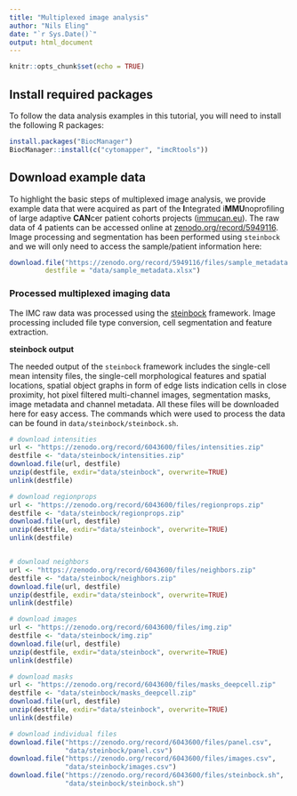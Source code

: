 ```yaml
---
title: "Multiplexed image analysis"
author: "Nils Eling"
date: "`r Sys.Date()`"
output: html_document
---
```


```r
knitr::opts_chunk$set(echo = TRUE)
```

## Install required packages

To follow the data analysis examples in this tutorial, you will need to 
install the following R packages:

```r
install.packages("BiocManager")
BiocManager::install(c("cytomapper", "imcRtools"))
```

## Download example data {#download-data}

To highlight the basic steps of multiplexed image analysis, we provide example data that
were acquired as part of the **I**ntegrated i**MMU**noprofiling of large adaptive
**CAN**cer patient cohorts projects ([immucan.eu](https://immucan.eu/)). The
raw data of 4 patients can be accessed online at 
[zenodo.org/record/5949116](https://zenodo.org/record/5949116).
Image processing and segmentation has been performed using `steinbock` and we will only need to access the
sample/patient information here:

```r
download.file("https://zenodo.org/record/5949116/files/sample_metadata.xlsx", 
         destfile = "data/sample_metadata.xlsx")
```

### Processed multiplexed imaging data

The IMC raw data was processed using the 
[steinbock](https://github.com/BodenmillerGroup/steinbock) framework.
Image processing included file type conversion, cell segmentation and feature
extraction. 

**steinbock output**

The needed output of the `steinbock` framework includes the single-cell mean
intensity files, the single-cell morphological features and spatial locations,
spatial object graphs in form of edge lists indication cells in close proximity,
hot pixel filtered multi-channel images, segmentation masks, image metadata and
channel metadata. All these files will be downloaded here for easy access. The
commands which were used to process the data can be found in
`data/steinbock/steinbock.sh`.

```r
# download intensities
url <- "https://zenodo.org/record/6043600/files/intensities.zip"
destfile <- "data/steinbock/intensities.zip"
download.file(url, destfile)
unzip(destfile, exdir="data/steinbock", overwrite=TRUE)
unlink(destfile)

# download regionprops
url <- "https://zenodo.org/record/6043600/files/regionprops.zip"
destfile <- "data/steinbock/regionprops.zip"
download.file(url, destfile)
unzip(destfile, exdir="data/steinbock", overwrite=TRUE)
unlink(destfile)


# download neighbors
url <- "https://zenodo.org/record/6043600/files/neighbors.zip"
destfile <- "data/steinbock/neighbors.zip"
download.file(url, destfile)
unzip(destfile, exdir="data/steinbock", overwrite=TRUE)
unlink(destfile)

# download images
url <- "https://zenodo.org/record/6043600/files/img.zip"
destfile <- "data/steinbock/img.zip"
download.file(url, destfile)
unzip(destfile, exdir="data/steinbock", overwrite=TRUE)
unlink(destfile)

# download masks
url <- "https://zenodo.org/record/6043600/files/masks_deepcell.zip"
destfile <- "data/steinbock/masks_deepcell.zip"
download.file(url, destfile)
unzip(destfile, exdir="data/steinbock", overwrite=TRUE)
unlink(destfile)

# download individual files
download.file("https://zenodo.org/record/6043600/files/panel.csv", 
              "data/steinbock/panel.csv")
download.file("https://zenodo.org/record/6043600/files/images.csv", 
              "data/steinbock/images.csv")
download.file("https://zenodo.org/record/6043600/files/steinbock.sh", 
              "data/steinbock/steinbock.sh")
```




